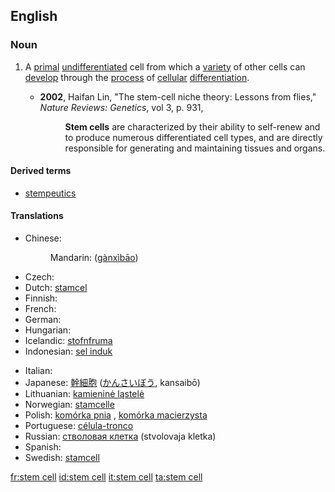 {{wikipedia}}
==English==

===Noun===
{{en-noun|sg=[[stem]] [[cell]]}}

# {{medicine|cytology}} A [[primal]] [[undifferentiated]] cell from which a [[variety]] of other cells can [[develop]] through the [[process]] of [[cellular]] [[differentiation]].
#* '''2002''', Haifan Lin, "The stem-cell niche theory: Lessons from flies," ''Nature Reviews: Genetics'', vol 3, p. 931,
#*: '''Stem cells''' are characterized by their ability to self-renew and to produce numerous differentiated cell types, and are directly responsible for generating and maintaining tissues and organs.

====Derived terms====
* [[stempeutics]]

====Translations====
{{trans-top|primal undifferentiated cell}}
* Chinese:
*: Mandarin: {{zh-ts|幹細胞|干细胞}} ([[gànxìbāo]])
* Czech: {{t-|cs|kmenová buňka|f}}
* Dutch: [[stamcel]] {{f}}
* Finnish: {{t-|fi|kantasolu}}
* French: {{t+|fr|cellule souche|f}}
* German: {{t-|de|Stammzelle|f}}
* Hungarian: {{t-|hu|őssejt}}
* Icelandic: [[stofnfruma]] {{f}}
* Indonesian: [[sel induk]]
{{trans-mid}}
* Italian: {{t-|it|cellula staminale|f}}
* Japanese: [[幹細胞]] ([[かんさいぼう]], kansaibō)
* Lithuanian: [[kamieninė ląstelė]] {{f}}
* Norwegian: [[stamcelle]]
* Polish: [[komórka pnia]] {{f}}, [[komórka macierzysta]] {{f}}
* Portuguese: [[célula-tronco]] {{f}}
* Russian: [[стволовая клетка]] (stvolovaja kletka) {{f}}
* Spanish: {{t+|es|célula madre|f}}
* Swedish: [[stamcell]] {{c}}
{{trans-bottom}}

[[fr:stem cell]]
[[id:stem cell]]
[[it:stem cell]]
[[ta:stem cell]]